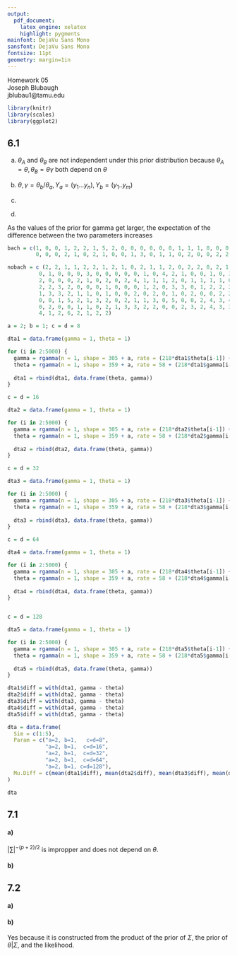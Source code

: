 ```yaml
---
output:
  pdf_document:
    latex_engine: xelatex
    highlight: pygments
mainfont: DejaVu Sans Mono
sansfont: DejaVu Sans Mono
fontsize: 11pt
geometry: margin=1in
---
```


Homework 05  
Joseph Blubaugh      
jblubau1@tamu.edu    

```r
library(knitr)
library(scales)
library(ggplot2)
```


## 6.1

a) $\theta_A$ and $\theta_B$ are not independent under this prior distribution because $\theta_A = \theta, \theta_B = \theta \gamma$ both depend on $\theta$

b) $\theta, \gamma = \theta_b / \theta_a, Y_a = (y_1...y_n), Y_b = (y_1..y_m)$

\begin{align*}
  p(y_a, y_b | \theta, \gamma) \propto & e^{-n \theta - m \theta \gamma} \theta^{n \bar y} (\theta \gamma)^{m \bar z} \\
  p(\theta, \gamma) = & \theta^{a-1} e^{-b \theta} \gamma^{c-1} e^{-d\gamma} \\
  \\
  \text{Full Conditional:} \\
  p(\theta | \gamma, y_a, y_b) \propto & \theta^{n \bar y} e^{-n \theta} e^{-m \theta \gamma} (\theta \gamma)^{m \bar z} \theta^{a-1} e^{-b\theta} \\
  = & e^{-\theta(n + m \gamma + b)} \theta^{n \bar y + a - 1} \theta^{m \bar z} \gamma^{m \bar z} \\
  = & \theta^{n \bar y + m \bar z + a -1} e^{-\theta(n + m \gamma + b)} \\
  \propto & gamma(n \bar y + m \bar z + a, n + m \gamma + b) \\
  \textup{Using estimates from the data:} \\
  \propto & gamma(359 + a, 385.59 + b) \\
\end{align*}

c)

\begin{align*}
  \textup{Full Conditional:} \\
  p(\gamma | \theta, y_a, y_b) \propto & p(\theta, \gamma | y_a, y_b) \\
  \propto & e^{-n \theta - m \theta \gamma} (\theta \gamma)^{m \bar z} \gamma^{c-1} e^{-d \gamma} \\
  \propto & e^{-n \theta} e^{-m \theta \gamma} e^{-d \gamma} \theta^{m \bar z} \gamma^{m \bar z} \gamma^{c-1} \\
  \propto & \gamma^{m \bar z + c - 1} e^{-\gamma(m \theta + d)} \\
  \propto & gamma(m \bar z + c, m \theta + d) \\
  \textup{Using estimates from the data:} \\
  \propto & gamma(305 + c, 202.96 + d) \\
\end{align*}

\newpage

d)

As the values of the prior for gamma get larger, the expectation of the difference between the two parameters increases

```r
bach = c(1, 0, 0, 1, 2, 2, 1, 5, 2, 0, 0, 0, 0, 0, 0, 1, 1, 1, 0, 0, 0, 1, 1, 2, 1, 3, 2, 0, 0, 3, 
         0, 0, 0, 2, 1, 0, 2, 1, 0, 0, 1, 3, 0, 1, 1, 0, 2, 0, 0, 2, 2, 1, 3, 0, 0, 0, 1, 1)

nobach = c (2, 2, 1, 1, 2, 2, 1, 2, 1, 0, 2, 1, 1, 2, 0, 2, 2, 0, 2, 1, 0, 0, 3, 6, 1, 6, 4, 0, 3, 2, 
          0, 1, 0, 0, 0, 3, 0, 0, 0, 0, 0, 1, 0, 4, 2, 1, 0, 0, 1, 0, 3, 2, 5, 0, 1, 1, 2, 1, 2, 1, 
          2, 0, 0, 0, 2, 1, 0, 2, 0, 2, 4, 1, 1, 1, 2, 0, 1, 1, 1, 1, 0, 2, 3, 2, 0, 2, 1, 3, 1, 3, 
          2, 2, 3, 2, 0, 0, 0, 1, 0, 0, 0, 1, 2, 0, 3, 3, 0, 1, 2, 2, 2, 0, 6, 0, 0, 0, 2, 0, 1, 1, 
          1, 3, 3, 2, 1, 1, 0, 1, 0, 0, 2, 0, 2, 0, 1, 0, 2, 0, 0, 2, 2, 4, 1, 2, 3, 2, 0, 0, 0, 1, 
          0, 0, 1, 5, 2, 1, 3, 2, 0, 2, 1, 1, 3, 0, 5, 0, 0, 2, 4, 3, 4, 0, 0, 0, 0, 0, 0, 2, 2, 0, 
          0, 2, 0, 0, 1, 1, 0, 2, 1, 3, 3, 2, 2, 0, 0, 2, 3, 2, 4, 3, 3, 4, 0, 3, 0, 1, 0, 1, 2, 3, 
          4, 1, 2, 6, 2, 1, 2, 2)

a = 2; b = 1; c = d = 8

dta1 = data.frame(gamma = 1, theta = 1)

for (i in 2:5000) {
  gamma = rgamma(n = 1, shape = 305 + a, rate = (218*dta1$theta[i-1]) + d)
  theta = rgamma(n = 1, shape = 359 + a, rate = 58 + (218*dta1$gamma[i-1]) + b)
  
  dta1 = rbind(dta1, data.frame(theta, gamma))
}

c = d = 16

dta2 = data.frame(gamma = 1, theta = 1)

for (i in 2:5000) {
  gamma = rgamma(n = 1, shape = 305 + a, rate = (218*dta2$theta[i-1]) + d)
  theta = rgamma(n = 1, shape = 359 + a, rate = 58 + (218*dta2$gamma[i-1]) + b)
  
  dta2 = rbind(dta2, data.frame(theta, gamma))
}

c = d = 32

dta3 = data.frame(gamma = 1, theta = 1)

for (i in 2:5000) {
  gamma = rgamma(n = 1, shape = 305 + a, rate = (218*dta3$theta[i-1]) + d)
  theta = rgamma(n = 1, shape = 359 + a, rate = 58 + (218*dta3$gamma[i-1]) + b)
  
  dta3 = rbind(dta3, data.frame(theta, gamma))
}

c = d = 64

dta4 = data.frame(gamma = 1, theta = 1)

for (i in 2:5000) {
  gamma = rgamma(n = 1, shape = 305 + a, rate = (218*dta4$theta[i-1]) + d)
  theta = rgamma(n = 1, shape = 359 + a, rate = 58 + (218*dta4$gamma[i-1]) + b)
  
  dta4 = rbind(dta4, data.frame(theta, gamma))
}


c = d = 128

dta5 = data.frame(gamma = 1, theta = 1)

for (i in 2:5000) {
  gamma = rgamma(n = 1, shape = 305 + a, rate = (218*dta5$theta[i-1]) + d)
  theta = rgamma(n = 1, shape = 359 + a, rate = 58 + (218*dta5$gamma[i-1]) + b)
  
  dta5 = rbind(dta5, data.frame(theta, gamma))
}

dta1$diff = with(dta1, gamma - theta)
dta2$diff = with(dta2, gamma - theta)
dta3$diff = with(dta3, gamma - theta)
dta4$diff = with(dta4, gamma - theta)
dta5$diff = with(dta5, gamma - theta)

dta = data.frame(
  Sim = c(1:5),
  Param = c("a=2, b=1,   c=d=8", 
            "a=2, b=1,  c=d=16", 
            "a=2, b=1,  c=d=32", 
            "a=2, b=1,  c=d=64", 
            "a=2, b=1, c=d=128"),
  Mu.Diff = c(mean(dta1$diff), mean(dta2$diff), mean(dta3$diff), mean(dta4$diff), mean(dta5$diff))
)

dta

```



## 7.1

#### a)

$|\sum|^{-(p + 2)/2}$ is impropper and does not depend on $\theta$. 

#### b)

\begin{align*}
  pj(\theta, \Sigma | y_1...y_n) \propto & |\Sigma|^{-(p+2)/2} |\Sigma|^{-n/2} exp[-1/2 \sum_{i=1}^n (y_i - \theta)^T \Sigma^{-1} (y_i - \theta)] |\Sigma|^{-(p+2)/2} \\
  \propto & |\Sigma|^{-(n + p + 2)/2} exp[-1/2 \sum_{i=1}^n (y_i - \theta)^T \Sigma^{-1} (y_i - \theta)] |\Sigma|^{-(p+2)/2} \\
  \\
  pj(\theta | \Sigma, y_1...y_n) \propto & |\Sigma|^{-(n + p + 2)/2} exp[-.5 tr[\sum_{i=1}^n (y_i - \theta)(y_i - \theta)^T \Sigma^{-1}]] | \Sigma |^{-(p+2)/2} \\
  \propto & |\Sigma|^{-(n + p + 2)/2} exp[-.5 tr[\sum_{i=1}^n (y_i - \bar y)(y_i - \bar y)^T \Sigma^{-1}]] | \Sigma |^{-(p+2)/2} \\
  \propto & |\Sigma|^{-1/2} exp[ -.5 (y_i - \theta)^T \Sigma^{-1} (y_i - \theta)] \\
  \propto & N(\bar y, \Sigma / n) \\
  \\
  pj(\Sigma | y_1...y_n) \propto & |\Sigma|^{-(p+2)/2} exp[-1/2 tr[S_0 \Sigma^{-1}]] \\
  \propto & |\Sigma|^{(-v_0 + p + 1)/2} exp[-1/2 (tr(S_0 \Sigma^{-1}))] \\
  \propto & InverseWishart(n-1, (n S^2)^{-1}) \\
\end{align*}

\newpage

## 7.2

#### a)

\begin{align*}
  p(y | \theta, \psi) = & (2 \pi)^{-p/2} |\Sigma|^{-1/2} exp [-1/2 (y - \theta)^T \Sigma^{-1} (y - \theta)] \\
    lp(y | \theta, \psi) = & \frac{-np}{2} log[2 \pi] + \frac{n}{2} log[|\psi|] - \frac{1}{2} (y-\theta)^T \psi (y - \theta) \\
    \text{The likelihood is proportional to:} \\
    \sqrt{|\psi|} exp[-1/2n \sum_{i=1}^n (y_i - \theta)^T \psi (y_i - \theta)] = & \sqrt{|\psi|} exp[-1/2 tr[s^2 \psi + (\theta - \bar y)^2]] \\
    p_u(\psi) = & InverseWishart(1, 1/\psi) \\
    p_u(\theta, \psi | y) = & MVN(\bar y, 1/\psi)\\
\end{align*}

#### b)

Yes because it is constructed from the product of the prior of $\Sigma$, the prior of $\theta | \Sigma$, and the likelihood.

\begin{align*}
  pu(\theta | \Sigma) pu(\Sigma) pu(y | \theta, \Sigma) = & |\Sigma|^{-(v_0 + p + 2)/2} exp[-1/2 tr[(S_o \psi)]] exp[-\rho_o / 2 (\theta - \mu_0) \psi (\theta - \mu_o)] \\
  & \sqrt{|\psi|} exp[-1/2n \sum_{i=1}^n (y_i - \theta)^T \psi (y_i - \theta)] \\
  \propto & MVN(\mu, \psi) \\
\end{align*}